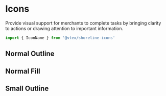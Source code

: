 # Icons

Provide visual support for merchants to complete tasks by bringing clarity to actions or drawing attention to important information.

```jsx
import { IconName } from '@vtex/shoreline-icons'
```

## Normal Outline

<IconsGrid />

## Normal Fill

<IconsGrid variant="fill" />

## Small Outline

<IconsGrid variant="small" />
